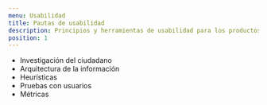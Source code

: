 ```yaml
---
menu: Usabilidad
title: Pautas de usabilidad
description: Principios y herramientas de usabilidad para los productos digitales del GCBA
position: 1
---
```



- Investigación del ciudadano
- Arquitectura de la información
- Heurísticas
- Pruebas con usuarios
- Métricas
